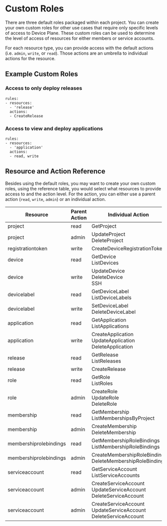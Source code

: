 
<Docs title="Custom Roles">

# Custom Roles

There are three default roles packaged within each project. You can create your own custom roles for other use cases that require only specific levels of access to Device Plane. These custom roles can be used to determine the level of access of resources for either members or service accounts.

For each resource type, you can provide access with the default actions (i.e. `admin`, `write`, or `read`). Those actions are an umbrella to individual actions for the resource.

## Example Custom Roles

### Access to only deploy releases

```
rules:
- resources:
  - 'release'
  actions:
  - CreateRelease
```

### Access to view and deploy applications

```
rules:
- resources:
  - 'application'
  actions:
  - read, write
```

## Resource and Action Reference

Besides using the default roles, you may want to create your own custom roles, using the reference table, you would select what resources to provide access to and the action level. For the action, you can either use a parent action (`read`, `write`, `admin`) or an individual action.

| Resource               | Parent Action | Individual Action                                                            |
| ---------------------- | ------------- | ---------------------------------------------------------------------------- |
| project                | read          | GetProject                                                                   |
| project                | admin         | UpdateProject <br /> DeleteProject                                           |
| registrationtoken      | write         | CreateDeviceRegistrationToken                                                |
| device                 | read          | GetDevice <br /> ListDevices                                                 |
| device                 | write         | UpdateDevice <br /> DeleteDevice <br /> SSH                                  |
| devicelabel            | read          | GetDeviceLabel <br /> ListDeviceLabels                                       |
| devicelabel            | write         | SetDeviceLabel <br /> DeleteDeviceLabel                                      |
| application            | read          | GetApplication <br /> ListApplications                                       |
| application            | write         | CreateApplication <br /> UpdateApplication <br /> DeleteApplication          |
| release                | read          | GetRelease <br /> ListReleases                                               |
| release                | write         | CreateRelease                                                                |
| role                   | read          | GetRole <br /> ListRoles                                                     |
| role                   | admin         | CreateRole <br /> UpdateRole <br /> DeleteRole                               |
| membership             | read          | GetMembership <br /> ListMembershipsByProject                                |
| membership             | admin         | CreateMembership <br /> DeleteMembership                                     |
| membershiprolebindings | read          | GetMembershipRoleBindings <br /> ListMembershipRoleBindings                  |
| membershiprolebindings | admin         | CreateMembershipRoleBinding <br /> DeleteMembershipRoleBinding               |
| serviceaccount         | read          | GetServiceAccount <br /> ListServiceAccounts                                 |
| serviceaccount         | admin         | CreateServiceAccount <br /> UpdateServiceAccount <br /> DeleteServiceAccount |
| serviceaccount         | admin         | CreateServiceAccount <br /> UpdateServiceAccount <br /> DeleteServiceAccount |

</Docs>
